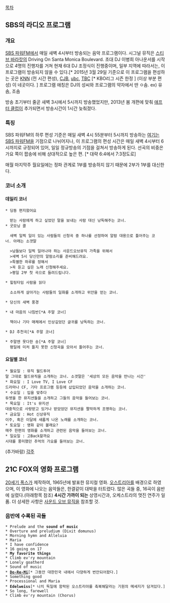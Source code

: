 [[목차]]
== SBS의 라디오 프로그램 ==
=== 개요 ===
[[SBS 파워FM]]에서 매일 새벽 4시부터 방송되는 음악 프로그램이다. 시그널 뮤직은 [[스티브 바라캇|스티브 바라캇]]의 Driving On Santa Monica Boulevard.
초대 DJ 이병희 아나운서를 시작으로 4명의 진행자를 거쳐 현재 6대 DJ 조정식이 진행중이며, 일부 지역에 따라서는, 이 프로그램이 방송되지 않을 수 있다.[* 2015년 3월 29일 기준으로 이 프로그램을 편성하는 곳은 [[KNN|KNN]] (전 시간 편성), [[청주방송|CJB]], [[울산방송|ubc]], [[대구방송|TBC]] [* KBO리그 시즌 한정 ] (이상 부분 편성) 이 네곳이다. ]
프로그램 애칭은 DJ의 성씨와 프로그램의 약자에서 딴 ㅇ솜. ex) 유솜, 조솜

방송 초기부터 줄곧 새벽 3시에서 5시까지 방송했었지만, 2013년 봄 개편에 맞춰 [[SBS 애프터 클럽|애프터 클럽]]이 추가되면서 방송시간이 1시간 늦춰졌다.

=== 특징 ===
SBS 파워FM의 하루 편성 기준은 매일 새벽 4시 55분부터 5시까지 방송하는 [[여기는 SBS 파워FM|여기는 SBS 파워FM]]을 기점으로 나뉘어지나, 이 프로그램의 편성 시간은 매일 새벽 4시부터 6시까지로 규정되어 있어, 일일 정규방송의 기점을 걸쳐서 방송하게 된다. 선곡의 비중은 가요 쪽이 팝송에 비해 상대적으로 높은 편. [* 대략 6:4에서 7:3정도로]

매월 마지막주 월요일에는 정파 관계로 1부를 방송하지 않기 때문에 2부가 1부를 대신한다.

=== 코너 소개 ===

==== 데일리 코너 ====

 * 딩동 편지왔어요
   
   받는 사람에게 하고 싶었던 말을 보내는 사람 대신 낭독해주는 코너. 
 * 굿모닝 콜
   
   새벽 일찍 일이 있는 사람들의 신청곡 중 하나를 선정하여 알람 대용으로 틀어주는 코너. 아래는 소갯말

   >남들보다 일찍 일어나야 하는 사운드오브뮤직 가족을 위해서
   >새벽 5시 당신만의 알람소리를 준비해드려요.
   >특별한 하루를 정해서
   >꼭 듣고 싶은 노래 신청해주세요.
   >평일 2부 첫 곡으로 들려드립니다.

 * 힐링타임 사람을 읽다
   
   소소하게 살아가는 사람들의 일화를 소개하고 위안을 얻는 코너.

 * 당신의 새벽 풍경

 * 내 마음의 나침반[*A 주말 코너]
   
   책이나 기타 매체에서 인상깊었던 글귀를 낭독하는 코너.

 * DJ 추천곡[*A 주말 코너]

 * 주말엔 못다한 송[*A 주말 코너]
   평일에 미처 틀지 못한 신청곡을 모아서 틀어주는 코너.
==== 요일별 코너 ====

 * 월요일 : 뮤직 월드투어
 말 그대로 월드뮤직을 소개하는 코너. 소갯말은 '세상의 모든 음악을 만나는 시간'
 * 화요일 : I Love TV, I Love CF
 드라마나 CF, 기타 프로그램 등등에 삽입되었던 음악을 소개하는 코너.
 * 수요일 : 입을 맞추다
 듀엣을 한 뮤지션들을 소개하고 그들의 음악을 들어보는 코너. 
 * 목요일 : It's 뮤지션 
 대중적으로 사랑받고 있거나 받았었던 뮤지션을 짤막하게 조명하는 코너.
 * 금요일 : Hot 신상뮤직
 이주, 혹은 이달에 새롭게 나온 노래를 소개하는 코너.
 * 토요일 : 영화 같이 볼래요?
 매주 한편의 영화를 소개하고 관련된 음악을 들어보는 코너.
 * 일요일 : 고Back할까요
 시대를 풍미했던 추억의 가요를 들어보는 코너.
(추가바람)
[[각주]]
== 21C FOX의 영화 프로그램 ==
[[20세기 폭스]]가 제작하여, 1965년에 발표한 뮤지컬 영화. [[오스트리아]]를 배경으로 하였으며, 이 영화에 나오는 음악들은, 한결같이 대박을 터트렸다. 많은 곡들 중, 16곡이 음반에 실렸다.(아래항목 참조) '''4시간 가까이 되는''' 상영시간과, 오케스트라의 멋진 연주가 일품. 더 상세한 사항은 [[사운드 오브 뮤직]]을 참조할 것.
=== 음반에 수록된 곡들 ===
 * Prelude and the '''sound of music'''
 * Overture and preludium (Dixit domunus)
 * Morning hymn and Alleluia
 * Maria
 * I have confidence
 * 16 going on 17
 * '''My favorite things'''
 * Climb ev'ry mountain
 * Lonely goatherd
 * Sound of music
 * '''[[Do-Re-Mi]]'''[* 그동안 대한민국 내에서 다양하게 번안되어왔다.]
 * Something good
 * Processional and Maria
 * '''Edelweiss'''[* 나치 독일에 함락된 오스트리아를 축복해달라는 기원의 메세지가 담겨있다.]
 * So long, farewell
 * Climb ev'ry mountain (Chorus)
